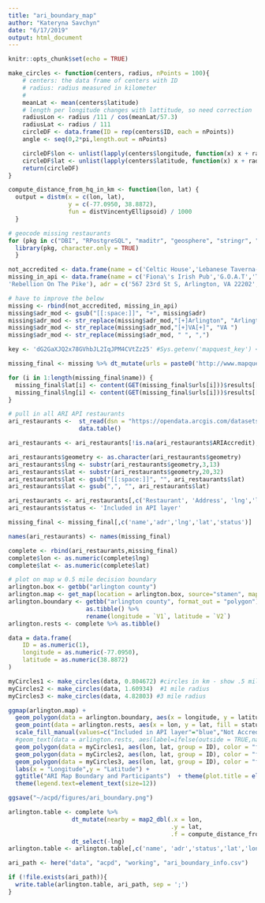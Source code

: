 ```yaml
---
title: "ari_boundary_map"
author: "Kateryna Savchyn"
date: "6/17/2019"
output: html_document
---
```


```r
knitr::opts_chunk$set(echo = TRUE)
```

```r
make_circles <- function(centers, radius, nPoints = 100){
    # centers: the data frame of centers with ID
    # radius: radius measured in kilometer
    #
    meanLat <- mean(centers$latitude)
    # length per longitude changes with lattitude, so need correction
    radiusLon <- radius /111 / cos(meanLat/57.3) 
    radiusLat <- radius / 111
    circleDF <- data.frame(ID = rep(centers$ID, each = nPoints))
    angle <- seq(0,2*pi,length.out = nPoints)

    circleDF$lon <- unlist(lapply(centers$longitude, function(x) x + radiusLon * cos(angle)))
    circleDF$lat <- unlist(lapply(centers$latitude, function(x) x + radiusLat * sin(angle)))
    return(circleDF)
}

compute_distance_from_hq_in_km <- function(lon, lat) {
  output = distm(x = c(lon, lat),
                 y = c(-77.0950, 38.8872),
                 fun = distVincentyEllipsoid) / 1000
  }
```


```r
# geocode missing restaurants
for (pkg in c("DBI", "RPostgreSQL", "maditr", "geosphere", "stringr", "httr", "dplyr", "sf", "ggmap", "tidyverse",  "osmdata", "ggplot2", "sf")) {
  library(pkg, character.only = TRUE)
  }

not_accredited <- data.frame(name = c('Celtic House','Lebanese Taverna-Pentagon Row','Lebanese Taverna-Westover'), adr = c('2500 Columbia Pike, Arlington, VA 22204', '1101 S Joyce St, Arlington, VA 22202', '5900 Washington Blvd, Arlington, VA 22205'), status='Not Accredited in API layer') 
missing_in_api <- data.frame(name = c('Fiona\'s Irish Pub','G.O.A.T','The Local Oyster', 'Punch Bowl Social',
'Rebellion On The Pike'), adr = c('567 23rd St S, Arlington, VA 22202', '3028 Wilson Blvd, Arlington, VA 22201', '4238 Wilson Blvd, Arlington, VA 22203', '4238 Wilson Blvd Ste. 1180, Arlington, VA 22203', '2900 Columbia Pike, Arlington, VA 22204'), status = "Not present in API layer")

# have to improve the below 
missing <- rbind(not_accredited, missing_in_api)
missing$adr_mod <- gsub("[[:space:]]", "+", missing$adr) 
missing$adr_mod <- str_replace(missing$adr_mod,"[+]Arlington", "Arlington")
missing$adr_mod <- str_replace(missing$adr_mod,"[+]VA[+]", "VA ")
missing$adr_mod <- str_replace(missing$adr_mod, " ", ",")

key <- 'dG2GaXJQ2x78GVhbJL2IqJPM4CVtZz25' #Sys.getenv('mapquest_key') <- not working

missing_final <- missing %>% dt_mutate(urls = paste0('http://www.mapquestapi.com/geocoding/v1/address?key=dG2GaXJQ2x78GVhbJL2IqJPM4CVtZz25&location=',adr_mod))

for (i in 1:length(missing_final$name)) {
  missing_final$lat[i] <- content(GET(missing_final$urls[i]))$results[[1]]$locations[[1]]$displayLatLng$lat
  missing_final$lng[i] <- content(GET(missing_final$urls[i]))$results[[1]]$locations[[1]]$displayLatLng$lng
}

```

```r
# pull in all ARI API restaurants
ari_restaurants <-  st_read(dsn = "https://opendata.arcgis.com/datasets/2dc91350ea6f4bffb65ece8730b7fcca_0.geojson") %>%
                    data.table()

ari_restaurants <- ari_restaurants[!is.na(ari_restaurants$ARIAccredit),]

ari_restaurants$geometry <- as.character(ari_restaurants$geometry)
ari_restaurants$lng <- substr(ari_restaurants$geometry,3,13)
ari_restaurants$lat <- substr(ari_restaurants$geometry,20,32)
ari_restaurants$lat <- gsub("[[:space:]]", "", ari_restaurants$lat) 
ari_restaurants$lat <- gsub(",", "", ari_restaurants$lat) 
```

```r
ari_restaurants <- ari_restaurants[,c('Restaurant', 'Address', 'lng','lat')]
ari_restaurants$status <- 'Included in API layer'

missing_final <- missing_final[,c('name','adr','lng','lat','status')]

names(ari_restaurants) <- names(missing_final)

complete <- rbind(ari_restaurants,missing_final)
complete$lon <- as.numeric(complete$lng)
complete$lat <- as.numeric(complete$lat)
```

```r
# plot on map w 0.5 mile decision boundary
arlington.box <- getbb("arlington county")
arlington.map <- get_map(location = arlington.box, source="stamen", maptype="watercolor", crop = TRUE)
arlington.boundary <- getbb("arlington county", format_out = "polygon") %>%
                      as.tibble() %>%
                      rename(longitude = `V1`, latitude = `V2`)
arlington.rests <- complete %>% as.tibble()

```

```r
data = data.frame(
    ID = as.numeric(1),
    longitude = as.numeric(-77.0950),
    latitude = as.numeric(38.8872)
)

myCircles1 <- make_circles(data, 0.804672) #circles in km - show .5 mile boundary from last year
myCircles2 <- make_circles(data, 1.60934)  #1 mile radius 
myCircles3 <- make_circles(data, 4.82803) #3 mile radius

ggmap(arlington.map) +
  geom_polygon(data = arlington.boundary, aes(x = longitude, y = latitude), colour = "black", size = 1, alpha = 0.1) + 
  geom_point(data = arlington.rests, aes(x = lon, y = lat, fill = status), size = 3, pch = 21)  +
  scale_fill_manual(values=c("Included in API layer"="blue","Not Accredited in API layer"="pink", "Not present in API layer" = "orange")) +
  #geom_text(data = arlington.rests, aes(label=ifelse(outside = TRUE,name),size = 3, hjust=0, vjust=0) +
  geom_polygon(data = myCircles1, aes(lon, lat, group = ID), color = "firebrick1", size = 1.5, alpha = 0) +
  geom_polygon(data = myCircles2, aes(lon, lat, group = ID), color = "firebrick3", size = 1, alpha = 0) + 
  geom_polygon(data = myCircles3, aes(lon, lat, group = ID), color = "firebrick4", size = 1, alpha = 0) +
  labs(x = "Longitude",y = "Latitude") + 
  ggtitle("ARI Map Boundary and Participants")  + theme(plot.title = element_text(hjust = 0.5)) +
  theme(legend.text=element_text(size=12))

ggsave("~/acpd/figures/ari_boundary.png")
```

```r
arlington.table <- complete %>% 
                  dt_mutate(nearby = map2_dbl(.x = lon,
                                              .y = lat,
                                              .f = compute_distance_from_hq_in_km) <= 0.804672) %>%
                  dt_select(-lng)
arlington.table <- arlington.table[,c('name', 'adr','status','lat','lon','nearby')]

ari_path <- here("data", "acpd", "working", "ari_boundary_info.csv")

if (!file.exists(ari_path)){
  write.table(arlington.table, ari_path, sep = ';')
}

```



